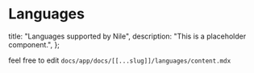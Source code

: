 # Languages

  title: "Languages supported by Nile",
  description: "This is a placeholder component.",
};

feel free to edit `docs/app/docs/[[...slug]]/languages/content.mdx`
